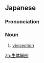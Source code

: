 ==Japanese==
{{ja-kanjitab|せい|たい|かい|ぼう}}

===Pronunciation===
{{ja-pron|せいたい かいぼう}}

===Noun===
{{ja-noun|せいたい かいぼう}}

# [[vivisection]] {{gloss|The action of invasive treatment of a living organism for scientific investigation}}

[[zh:生体解剖]]